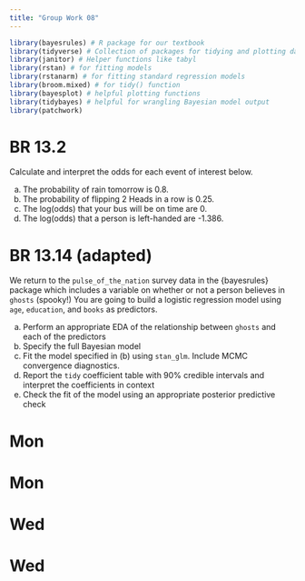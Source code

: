 ```yaml
---
title: "Group Work 08"
---
```


```r
library(bayesrules) # R package for our textbook
library(tidyverse) # Collection of packages for tidying and plotting data
library(janitor) # Helper functions like tabyl
library(rstan) # for fitting models
library(rstanarm) # for fitting standard regression models
library(broom.mixed) # for tidy() function
library(bayesplot) # helpful plotting functions
library(tidybayes) # helpful for wrangling Bayesian model output
library(patchwork)
```

# BR 13.2

Calculate and interpret the odds for each event of interest below.

(a) The probability of rain tomorrow is 0.8.
(b) The probability of flipping 2 Heads in a row is 0.25.
(c) The log(odds) that your bus will be on time are 0.
(d) The log(odds) that a person is left-handed are -1.386.

# BR 13.14 (adapted)

We return to the `pulse_of_the_nation` survey data in the {bayesrules} package which includes a variable on whether or not a person believes in `ghosts` (spooky!) You are going to build a logistic regression model using `age`, `education`, and `books` as predictors. 

(a) Perform an appropriate EDA of the relationship between `ghosts` and each of the predictors
(b) Specify the full Bayesian model 
(c) Fit the model specified in (b) using `stan_glm`. Include MCMC convergence diagnostics.
(d) Report the `tidy` coefficient table with 90% credible intervals and interpret the coefficients in context
(e) Check the fit of the model using an appropriate posterior predictive check


# Mon

# Mon

# Wed

# Wed

